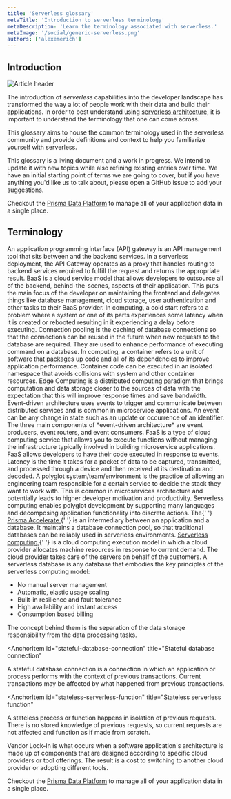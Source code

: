 ```yaml
---
title: 'Serverless glossary'
metaTitle: 'Introduction to serverless terminology'
metaDescription: 'Learn the terminology associated with serverless.'
metaImage: '/social/generic-serverless.png'
authors: ['alexemerich']
---
```


## Introduction

![Article header](../dataguide-images/serverless/what-is-serverless/header.png)

The introduction of _serverless_ capabilities into the developer landscape has transformed the way a lot of people work with their data and build their applications. In order to best understand using [serverless architecture](https://www.prisma.io/dataguide/serverless/what-is-serverless), it is important to understand the terminology that one can come across.

This glossary aims to house the common terminology used in the serverless community and provide definitions and context to help you familiarize yourself with serverless.

This glossary is a living document and a work in progress. We intend to update it with new topics while also refining existing entries over time. We have an initial starting point of terms we are going to cover, but if you have anything you'd like us to talk about, please open a GitHub issue to add your suggestions.

<PrismaOutlinks>

Checkout the [Prisma Data Platform](https://pris.ly/dg/pdp) to manage all of your application data in a single place.

</PrismaOutlinks>

## Terminology

<dl>

<AnchorItem id="api-gateway" title="API gateway">
  An application programming interface (API) gateway is an API management tool
  that sits between and the backend services. In a serverless deployment, the
  API Gateway operates as a proxy that handles routing to backend services
  required to fulfill the request and returns the appropriate result.
</AnchorItem>

<AnchorItem id="backend-as-a-service" title="Backend as a Service (BaaS)">
  BaaS is a cloud service model that allows developers to outsource all of the
  backend, behind-the-scenes, aspects of their application. This puts the main
  focus of the developer on maintaining the frontend and delegates things like
  database management, cloud storage, user authentication and other tasks to
  their BaaS provider.
</AnchorItem>

<AnchorItem id="cold-start" title="Cold start">
  In computing, a cold start refers to a problem where a system or one of its
  parts experiences some latency when it is created or rebooted resulting in it
  experiencing a delay before executing.
</AnchorItem>

<AnchorItem id="connection-pooling" title="Connection pooling">
  Connection pooling is the caching of database connections so that the
  connections can be reused in the future when new requests to the database are
  required. They are used to enhance performance of executing command on a
  database.
</AnchorItem>

<AnchorItem id="container" title="Container">
  In computing, a container refers to a unit of software that packages up code
  and all of its dependencies to improve application performance. Container code
  can be executed in an isolated namespace that avoids collisions with system
  and other container resources.
</AnchorItem>

<AnchorItem id="edge-computing" title="Edge computing">
  Edge Computing is a distributed computing paradigm that brings computation and
  data storage closer to the sources of data with the expectation that this will
  improve response times and save bandwidth.
</AnchorItem>

<AnchorItem id="event-driven-architecture" title="Event-driven architecture">
  Event-driven architecture uses events to trigger and communicate between
  distributed services and is common in microservice applications. An event can
  be any change in state such as an update or occurrence of an identifier. The
  three main components of *event-driven architecture* are event producers,
  event routers, and event consumers.
</AnchorItem>

<AnchorItem id="functions-as-a-service" title="Functions as a Service (FaaS)">
  FaaS is a type of cloud computing service that allows you to execute functions
  without managing the infrastructure typically involved in building
  microservice applications. FaaS allows developers to have their code executed
  in response to events.
</AnchorItem>

<AnchorItem id="latency" title="Latency">
  Latency is the time it takes for a packet of data to be captured, transmitted,
  and processed through a device and then received at its destination and
  decoded.
</AnchorItem>

<AnchorItem id="polyglot" title="Polyglot systems/teams/evironments">
  A polyglot system/team/environment is the practice of allowing an engineering
  team responsible for a certain service to decide the stack they want to work
  with. This is common in microservices architecture and potentially leads to
  higher developer motivation and productivity. Serverless computing enables
  polyglot development by supporting many languages and decomposing application
  functionality into discrete actions.
</AnchorItem>

<AnchorItem id="prisma-accelerate" title="Prisma Accelerate">
  The{' '}
  <a href="https://pris.ly/dg/pdp/" title="Prisma Accelerate">
    Prisma Accelerate
  </a>{' '}
  is an intermediary between an application and a database. It maintains a
  database connection pool, so that traditional databases can be reliably used
  in serverless environments.
</AnchorItem>

<AnchorItem id="serverless-computing" title="Serverless computing">
  <a
    href="https://www.prisma.io/dataguide/serverless/serverless-comparison"
    title="Serverless computing"
  >
    Serverless computing
  </a>{' '}
  is a cloud computing execution model in which a cloud provider allocates
  machine resources in response to current demand. The cloud provider takes care
  of the servers on behalf of the customers.
</AnchorItem>

<AnchorItem id="serverless-databases" title="Serverless databases">
A serverless database is any database that embodies the key principles of the serverless computing model:

- No manual server management
- Automatic, elastic usage scaling
- Built-in resilience and fault tolerance
- High availability and instant access
- Consumption based billing

The concept behind them is the separation of the data storage responsibility from the data processing tasks.

</AnchorItem>

<AnchorItem
  id="stateful-database-connection"
  title="Stateful database connection"
>
  A stateful database connection is a connection in which an application or
  process performs with the context of previous transactions. Current
  transactions may be affected by what happened from previous transactions.
</AnchorItem>

<AnchorItem
  id="stateless-serverless-function"
  title="Stateless serverless function"
>
  A stateless process or function happens in isolation of previous requests.
  There is no stored knowledge of previous requests, so current requests are not
  affected and function as if made from scratch.
</AnchorItem>

<AnchorItem id="vendor-lock-in" title="Vendor lock-in">
  Vendor Lock-In is what occurs when a software application's architecture is
  made up of components that are designed according to specific cloud providers
  or tool offerings. The result is a cost to switching to another cloud provider
  or adopting different tools.
</AnchorItem>

</dl>

<PrismaOutlinks>

Checkout the [Prisma Data Platform](https://pris.ly/dg/pdp) to manage all of your application data in a single place.

</PrismaOutlinks>
